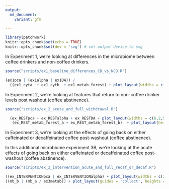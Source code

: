 ```yaml
---
output:
  md_document:
    variant: gfm

---
```

<p align="justify">    

<!-- README.md is generated from README.Rmd. Please edit that file -->

```r
library(patchwork)
knitr::opts_chunk$set(echo = TRUE)
knitr::opts_chunk$set(dev = 'svg') # set output device to svg

```

In Experiment 1, we're looking at differences in the microbiome between coffee drinkers and non-coffee drinkers. 
```r
source("scripts/ex1_baseline_differences_CD_vs_NCD.R")
```

```r
(ex1pca | (ex1alpha | ex1DA)) / 
  ((ex1_cyta  + ex1_cytb  + ex1_metab_forest) + plot_layout(widths = c(1,1,5))) + plot_layout(heights = c(2,3))
```

In Experiment 2, we're looking at features that return to non-coffee drinker levels post washout (coffee abstinence). 
```r
source("scripts/ex_2_acute_and_full_withdrawal.R")
```

```r
  (ex_RESTpca + ex_RESTalpha + ex_RESTDA + plot_layout(widths = c(6,2,5))) / 
   (ex_REST_metab_forest_a + ex_REST_metab_forest_b)  + plot_layout(heights = c(4,7))
```


In Experiment 3, we're looking at the effects of going back on either caffeinated or decaffeinated coffee post-washout (coffee abstinence). 

In this additional microbiome experiment 3B, we're looking at the acute effects of going back on either caffeinated or decaffeinated coffee post-washout (coffee abstinence). 
```r
source("scripts/ex_3_intervention_acute_and_full_recaf_or_decaf.R")
```


```r
((ex_INTERVENTIONpca | ex_INTERVENTIONalpha) + plot_layout(widths = c(2,1), guides = 'collect')) / 
((mb_b | (mb_a / ex3metab)) + plot_layout(guides = 'collect', heights = c(1,2))) + plot_layout(heights = c(1,3))

```
